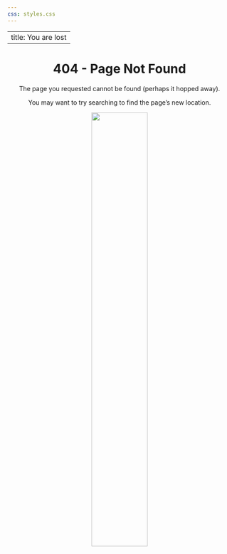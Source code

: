 ```yaml
---
css: styles.css
---
```


---
title: You are lost
---


<center>
# 404 - Page Not Found

The page you requested cannot be found (perhaps it hopped away).

You may want to try searching to find the page's new location.


![](images/teaswamp_404.png){width=50%}

</center>
